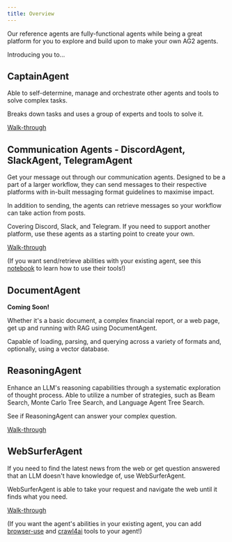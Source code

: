 ```yaml
---
title: Overview
---
```


Our reference agents are fully-functional agents while being a great platform for you to explore and build upon to make your own AG2 agents.

Introducing you to...

## CaptainAgent

Able to self-determine, manage and orchestrate other agents and tools to solve complex tasks.

Breaks down tasks and uses a group of experts and tools to solve it.

[Walk-through](/docs/use-cases/reference-agents/captainagent)

## Communication Agents - DiscordAgent, SlackAgent, TelegramAgent

Get your message out through our communication agents. Designed to be a part of a larger workflow, they can send messages to their respective platforms with in-built messaging format guidelines to maximise impact.

In addition to sending, the agents can retrieve messages so your workflow can take action from posts.

Covering Discord, Slack, and Telegram. If you need to support another platform, use these agents as a starting point to create your own.

[Walk-through](/docs/use-cases/reference-agents/communication-agents)

(If you want send/retrieve abilities with your existing agent, see this [notebook](/docs/use-cases/notebooks/notebooks/tools_commsplatforms) to learn how to use their tools!)

## DocumentAgent

**Coming Soon!**

Whether it's a basic document, a complex financial report, or a web page, get up and running with RAG using DocumentAgent.

Capable of loading, parsing, and querying across a variety of formats and, optionally, using a vector database.

## ReasoningAgent

Enhance an LLM's reasoning capabilities through a systematic exploration of thought process. Able to utilize a number of strategies, such as Beam Search, Monte Carlo Tree Search, and Language Agent Tree Search.

See if ReasoningAgent can answer your complex question.

[Walk-through](/docs/use-cases/reference-agents/reasoningagent)

## WebSurferAgent

If you need to find the latest news from the web or get question answered that an LLM doesn't have knowledge of, use WebSurferAgent.

WebSurferAgent is able to take your request and navigate the web until it finds what you need.

[Walk-through](/docs/use-cases/reference-agents/websurferagent)

(If you want the agent's abilities in your existing agent, you can add [browser-use](/docs/use-cases/notebooks/notebooks/tools_browser_use) and [crawl4ai](/docs/use-cases/notebooks/notebooks/tools_crawl4ai) tools to your agent!)
